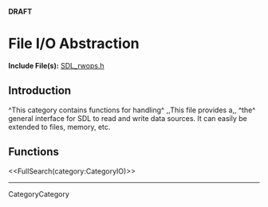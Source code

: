 <!-- #master-page:CategoryTemplate -->
<!-- #master-date:Unknown-Date -->
<!-- format wiki -->
<!-- language en -->
'''DRAFT'''

= File I/O Abstraction =

'''Include File(s):'''  [http://hg.libsdl.org/SDL/file/68dfd6df47da/include/SDL_rwops.h SDL_rwops.h]


== Introduction ==
^This category contains functions for handling^ ,,This file provides a,, ^the^ general interface for SDL to read and write data sources.  It can easily be extended to files, memory, etc.

== Functions ==

<<FullSearch(category:CategoryIO)>>

----
CategoryCategory
